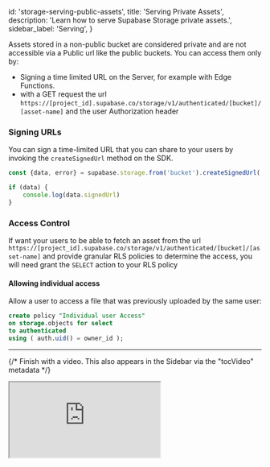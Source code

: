 
  id: 'storage-serving-public-assets',
  title: 'Serving Private Assets',
  description: 'Learn how to serve Supabase Storage private assets.',
  sidebar_label: 'Serving',
}

Assets stored in a non-public bucket are considered private and are not accessible via a Public url like the public buckets.
You can access them only by:

- Signing a time limited URL on the Server, for example with Edge Functions.
- with a GET request the url `https://[project_id].supabase.co/storage/v1/authenticated/[bucket]/[asset-name]` and the user Authorization header


### Signing URLs

You can sign a time-limited URL that you can share to your users by invoking the `createSignedUrl` method on the SDK.

```js
const {data, error} = supabase.storage.from('bucket').createSignedUrl('private-document.pdf', 3600)

if (data) {
    console.log(data.signedUrl)
}
```

### Access Control

If want your users to be able to fetch an asset from the url `https://[project_id].supabase.co/storage/v1/authenticated/[bucket]/[asset-name]` and provide granular RLS policies to determine the access, you will need grant the `SELECT` action to your RLS policy

#### Allowing individual access

Allow a user to access a file that was previously uploaded by the same user:

```sql
create policy "Individual user Access"
on storage.objects for select
to authenticated
using ( auth.uid() = owner_id );
```

---

{/* Finish with a video. This also appears in the Sidebar via the "tocVideo" metadata */}

<div className="video-container">
  <iframe
    src="https://www.youtube-nocookie.com/embed/4ERX__Y908k"
    frameBorder="1"
    allow="accelerometer; autoplay; clipboard-write; encrypted-media; gyroscope; picture-in-picture"
    allowFullScreen
  ></iframe>
</div>

